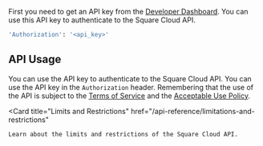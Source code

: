 
First you need to get an API key from the [Developer Dashboard](https://squarecloud.app/account). You can use this API key to authenticate to the Square Cloud API.

```bash
'Authorization': '<api_key>'
```

## API Usage
You can use the API key to authenticate to the Square Cloud API. You can use the API key in the `Authorization` header.
Remembering that the use of the API is subject to the [Terms of Service](https://squarecloud.app/legal) and the [Acceptable Use Policy](https://squarecloud.app/legal/policy).

<Card
  title="Limits and Restrictions"
  href="/api-reference/limitations-and-restrictions"
>
    Learn about the limits and restrictions of the Square Cloud API.
</Card> 